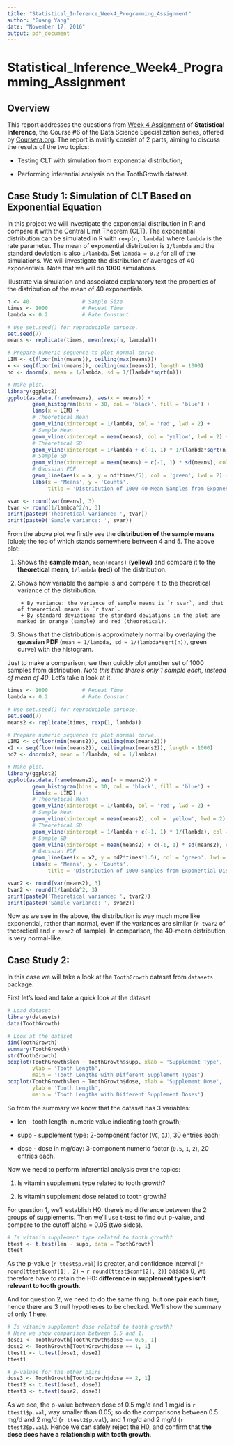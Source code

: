 ```yaml
---
title: "Statistical_Inference_Week4_Programming_Assignment"
author: "Guang Yang"
date: "November 17, 2016"
output: pdf_document
---
```


# Statistical_Inference_Week4_Programming_Assignment


## Overview

This report addresses the questions from [Week 4 Assignment](https://www.coursera.org/learn/statistical-inference/peer/3k8j5/statistical-inference-course-project) of __Statistical Inference__, the Course #6 of the Data Science Specialization series, offered by [Coursera.org](https://www.coursera.org/). The report is mainly consist of 2 parts, aiming to discuss the results of the two topics:

* Testing CLT with simulation from exponential distribution;

* Performing inferential analysis on the ToothGrowth dataset.


## Case Study 1: Simulation of CLT Based on Exponential Equation

In this project we will investigate the exponential distribution in R and compare it with the Central Limit Theorem (CLT). The exponential distribution can be simulated in R with `rexp(n, lambda)` where `lambda` is the rate parameter. The mean of exponential distribution is `1/lambda` and the standard deviation is also `1/lambda`. Set `lambda = 0.2` for all of the simulations. We will investigate the distribution of averages of 40 exponentials. Note that we will do __1000__ simulations.

Illustrate via simulation and associated explanatory text the properties of the distribution of the mean of 40 exponentials.

```r
n <- 40                 # Sample Size
times <- 1000           # Repeat Time
lambda <- 0.2           # Rate Constant

# Use set.seed() for reproducible purpose.
set.seed(7)
means <- replicate(times, mean(rexp(n, lambda)))

# Prepare numeric sequence to plot normal curve.
LIM <- c(floor(min(means)), ceiling(max(means)))
x <- seq(floor(min(means)), ceiling(max(means)), length = 1000)
nd <- dnorm(x, mean = 1/lambda, sd = 1/(lambda*sqrt(n)))

# Make plot.
library(ggplot2)
ggplot(as.data.frame(means), aes(x = means)) +
        geom_histogram(bins = 30, col = 'black', fill = 'blue') +
        lims(x = LIM) +
        # Theoretical Mean
        geom_vline(xintercept = 1/lambda, col = 'red', lwd = 2) +
        # Sample Mean
        geom_vline(xintercept = mean(means), col = 'yellow', lwd = 2) +
        # Theoretical SD
        geom_vline(xintercept = 1/lambda + c(-1, 1) * 1/(lambda*sqrt(n)), col = 'red') +
        # Sample SD
        geom_vline(xintercept = mean(means) + c(-1, 1) * sd(means), col = 'yellow') +
        # Gaussian PDF
        geom_line(aes(x = x, y = nd*times/5), col = 'green', lwd = 2) +
        labs(x = 'Means', y = 'Counts',
             title = 'Distribution of 1000 40-Mean Samples from Exponential Distribution')

svar <- round(var(means), 3)
tvar <- round(1/lambda^2/n, 3)
print(paste0('Theoretical variance: ', tvar))
print(paste0('Sample variance: ', svar))
```

From the above plot we firstly see the __distribution of the sample means__ (blue); the top of which stands somewhere between 4 and 5. The above plot:

1. Shows the __sample mean__, `mean(means)` __(yellow)__  and compare it to the __theoretical mean__, `1/lambda` __(red)__ of the distribution.

2. Shows how variable the sample is and compare it to the theoretical variance of the distribution.

        + By variance: the variance of sample means is `r svar`, and that of theoretical means is `r tvar`.
        + By standard deviation: the standard deviations in the plot are marked in orange (sample) and red (theoretical).

3. Shows that the distribution is approximately normal by overlaying the __gaussian PDF__ (`mean = 1/lambda, sd = 1/(lambda*sqrt(n))`, green curve) with the histogram.


Just to make a comparison, we then quickly plot another set of 1000 samples from distribution. _Note this time there's only 1 sample each, instead of mean of 40_. Let's take a look at it.
```r
times <- 1000           # Repeat Time
lambda <- 0.2           # Rate Constant

# Use set.seed() for reproducible purpose.
set.seed(7)
means2 <- replicate(times, rexp(1, lambda))

# Prepare numeric sequence to plot normal curve.
LIM2 <- c(floor(min(means2)), ceiling(max(means2)))
x2 <- seq(floor(min(means2)), ceiling(max(means2)), length = 1000)
nd2 <- dnorm(x2, mean = 1/lambda, sd = 1/lambda)

# Make plot.
library(ggplot2)
ggplot(as.data.frame(means2), aes(x = means2)) +
        geom_histogram(bins = 30, col = 'black', fill = 'blue') +
        lims(x = LIM2) +
        # Theoretical Mean
        geom_vline(xintercept = 1/lambda, col = 'red', lwd = 2) +
        # Sample Mean
        geom_vline(xintercept = mean(means2), col = 'yellow', lwd = 2) +
        # Theoretical SD
        geom_vline(xintercept = 1/lambda + c(-1, 1) * 1/(lambda), col = 'red') +
        # Sample SD
        geom_vline(xintercept = mean(means2) + c(-1, 1) * sd(means2), col = 'yellow') +
        # Gaussian PDF
        geom_line(aes(x = x2, y = nd2*times*1.5), col = 'green', lwd = 2) +
        labs(x = 'Means', y = 'Counts',
             title = 'Distribution of 1000 samples from Exponential Distribution')

svar2 <- round(var(means2), 3)
tvar2 <- round(1/lambda^2, 3)
print(paste0('Theoretical variance: ', tvar2))
print(paste0('Sample variance: ', svar2))
```

Now as we see in the above, the distribution is way much more like exponential, rather than normal, even if the variances are similar (`r tvar2` of theoretical and `r svar2` of sample). In comparison, the 40-mean distribution is very normal-like.



## Case Study 2: 

In this case we will take a look at the `ToothGrowth` dataset from `datasets` package.

First let's load and take a quick look at the dataset
```r
# Load dataset
library(datasets)
data(ToothGrowth)

# Look at the dataset
dim(ToothGrowth)
summary(ToothGrowth)
str(ToothGrowth)
boxplot(ToothGrowth$len ~ ToothGrowth$supp, xlab = 'Supplement Type',
        ylab = 'Tooth Length',
        main = 'Tooth Lengths with Different Supplement Types')
boxplot(ToothGrowth$len ~ ToothGrowth$dose, xlab = 'Supplement Dose',
        ylab = 'Tooth Length',
        main = 'Tooth Lengths with Different Supplement Doses')
```

So from the summary we know that the dataset has 3 variables: 

* len  - tooth length: numeric value indicating tooth growth;

* supp - supplement type: 2-component factor (`VC`, `OJ`), 30 entries each;

* dose - dose in mg/day: 3-component numeric factor (`0.5`, `1`, `2`), 20 entries each.

Now we need to perform inferential analysis over the topics:

1. Is vitamin supplement type related to tooth growth?

2. Is vitamin supplement dose related to tooth growth?

For question 1, we'll establish H0: there's no difference between the 2 groups of supplements. Then we'll use t-test to find out p-value, and compare to the cutoff alpha = 0.05 (two sides).
```r
# Is vitamin supplement type related to tooth growth?
ttest <- t.test(len ~ supp, data = ToothGrowth)
ttest
```

As the p-value (`r ttest$p.val`) is greater, and confidence interval (`r round(ttest$conf[1], 2)` ~ `r round(ttest$conf[2], 2)`) passes 0, we therefore have to retain the H0: __difference in supplement types isn't relevant to tooth growth__.

And for question 2, we need to do the same thing, but one pair each time; hence there are 3 null hypotheses to be checked. We'll show the summary of only 1 here.
```r
# Is vitamin supplement dose related to tooth growth?
# Here we show comparison between 0.5 and 1.
dose1 <- ToothGrowth[ToothGrowth$dose == 0.5, 1]
dose2 <- ToothGrowth[ToothGrowth$dose == 1, 1]
ttest1 <- t.test(dose1, dose2)
ttest1

# p-values for the other pairs
dose3 <- ToothGrowth[ToothGrowth$dose == 2, 1]
ttest2 <- t.test(dose1, dose3)
ttest3 <- t.test(dose2, dose3)
```

As we see, the p-value between dose of 0.5 mg/d and 1 mg/d is `r ttest1$p.val`, way smaller than 0.05; so do the comparisons between 0.5 mg/d and 2 mg/d (`r ttest2$p.val`), and 1 mg/d and 2 mg/d (`r ttest3$p.val`). Hence we can safely reject the H0, and confirm that __the dose does have a relationship with tooth growth__.
